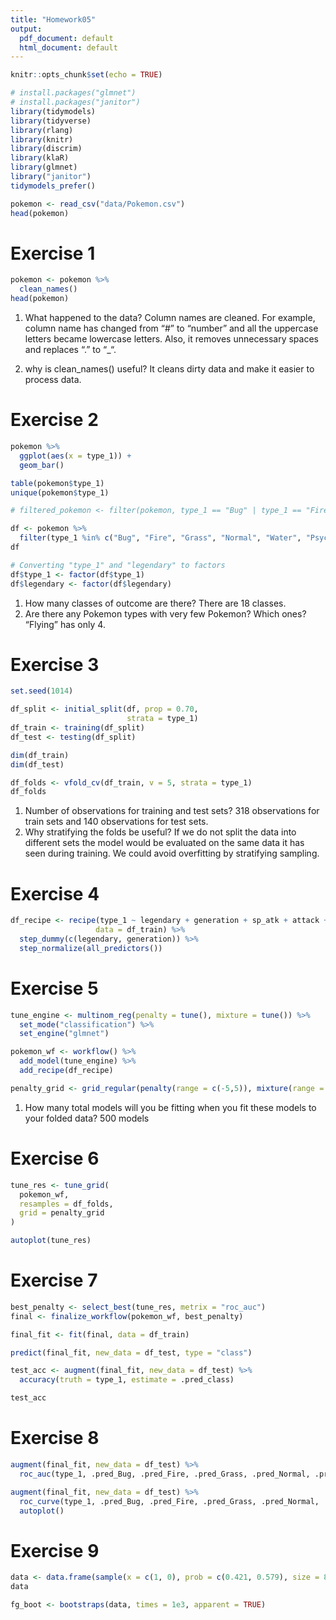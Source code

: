 ```yaml
---
title: "Homework05"
output:
  pdf_document: default
  html_document: default
---
```


```r
knitr::opts_chunk$set(echo = TRUE)
```

```r
# install.packages("glmnet")
# install.packages("janitor")
library(tidymodels)
library(tidyverse)
library(rlang)
library(knitr)
library(discrim)
library(klaR)
library(glmnet)
library("janitor")
tidymodels_prefer()
```

```r
pokemon <- read_csv("data/Pokemon.csv")
head(pokemon)
```

# Exercise 1
```r
pokemon <- pokemon %>% 
  clean_names()
head(pokemon)
```
1. What happened to the data? 
  Column names are cleaned. For example, column name has changed from "#" to "number" and all the uppercase letters became lowercase letters. Also, it removes unnecessary spaces and replaces "." to "_".
  
2. why is clean_names() useful?
  It cleans dirty data and make it easier to process data.

# Exercise 2
```r
pokemon %>% 
  ggplot(aes(x = type_1)) +
  geom_bar()

table(pokemon$type_1)
unique(pokemon$type_1)

# filtered_pokemon <- filter(pokemon, type_1 == "Bug" | type_1 == "Fire" | type_1 == "Grass" | type_1 == "Normal" | type_1 == "Water" | type_1 == "Psychic")

df <- pokemon %>%
  filter(type_1 %in% c("Bug", "Fire", "Grass", "Normal", "Water", "Psychic"))
df

# Converting "type_1" and "legendary" to factors
df$type_1 <- factor(df$type_1)
df$legendary <- factor(df$legendary)
```
1. How many classes of outcome are there? 
  There are 18 classes.
2. Are there any Pokemon types with very few Pokemon? Which ones?
  "Flying" has only 4.

# Exercise 3
```r
set.seed(1014)

df_split <- initial_split(df, prop = 0.70,
                          strata = type_1)
df_train <- training(df_split)
df_test <- testing(df_split)

dim(df_train)
dim(df_test)

df_folds <- vfold_cv(df_train, v = 5, strata = type_1)
df_folds
```
1. Number of observations for training and test sets?
  318 observations for train sets and 140 observations for test sets.
2. Why stratifying the folds be useful?
  If we do not split the data into different sets the model would be evaluated on the same data it has seen during training. We could avoid overfitting by stratifying sampling.

# Exercise 4
```r
df_recipe <- recipe(type_1 ~ legendary + generation + sp_atk + attack + speed + defense + hp + sp_def, 
                   data = df_train) %>%
  step_dummy(c(legendary, generation)) %>%
  step_normalize(all_predictors())
```

# Exercise 5
```r
tune_engine <- multinom_reg(penalty = tune(), mixture = tune()) %>% 
  set_mode("classification") %>%
  set_engine("glmnet")

pokemon_wf <- workflow() %>%
  add_model(tune_engine) %>%
  add_recipe(df_recipe)

penalty_grid <- grid_regular(penalty(range = c(-5,5)), mixture(range = c(0,1)), levels = 10)
```
1. How many total models will you be fitting when you fit these models to your folded data?
  500 models

# Exercise 6
```r
tune_res <- tune_grid(
  pokemon_wf,
  resamples = df_folds,
  grid = penalty_grid
)

autoplot(tune_res)
```

# Exercise 7
```r
best_penalty <- select_best(tune_res, metrix = "roc_auc")
final <- finalize_workflow(pokemon_wf, best_penalty)

final_fit <- fit(final, data = df_train)

predict(final_fit, new_data = df_test, type = "class")

test_acc <- augment(final_fit, new_data = df_test) %>%
  accuracy(truth = type_1, estimate = .pred_class)

test_acc
```

# Exercise 8
```r
augment(final_fit, new_data = df_test) %>%
  roc_auc(type_1, .pred_Bug, .pred_Fire, .pred_Grass, .pred_Normal, .pred_Water, .pred_Psychic)

augment(final_fit, new_data = df_test) %>%
  roc_curve(type_1, .pred_Bug, .pred_Fire, .pred_Grass, .pred_Normal, .pred_Water, .pred_Psychic) %>%
  autoplot()
```

# Exercise 9
```r
data <- data.frame(sample(x = c(1, 0), prob = c(0.421, 0.579), size = 801, replace = TRUE))
data

fg_boot <- bootstraps(data, times = 1e3, apparent = TRUE)
```

